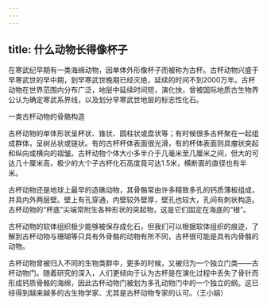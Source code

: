 ```yaml
---
---
---
```

title: 什么动物长得像杯子
---




在寒武纪早期有一类海绵动物，因单体外形像杯子而被称为古杯。古杯动物兴盛于早寒武世的早中期，到早寒武世晚期已经灭绝，延续的时间不到2000万年。古杯动物在世界范围内分布广泛，地层中延续时间短，演化快，曾被国际地质古生物界公认为确定寒武系界线，以及划分早寒武世地层的标志性化石。

一类古杯动物的骨骼构造



古杯动物的单体形状呈杯状、锥状、圆柱状或盘状等；有时候很多古杯聚在一起组成群体，呈树丛状或链状。有的古杯杯体表面很光滑，有的杯体表面则具瘤状突起和纵向或横向的褶皱。古杯动物个体大小多半介于几毫米至几厘米之间，但大的可达几十厘米高，极少的大个子古杯化石高度竟可达1.5米，横断面的直径也有半米。

古杯动物还是地球上最早的造礁动物，其骨骼常由许多精致多孔的钙质薄板组成，并具内外两层壁。壁上有孔穿通，内壁较外壁厚，壁孔也较大，孔间有刺状构造。古杯动物的“杯底”尖端常附生各种形状的突起物，这是它们固定在海底的“根”。

古杯动物的软体组织极少能够被保存成化石，但我们可以根据软体组织的痕迹，了解到古杯动物与珊瑚等只具有外骨骼的动物有所不同，古杯很可能是具有内骨骼的动物。

古杯动物曾被归入不同的生物类群中，更多的时候，又被归为一个独立门类——古杯动物门。随着研究的深入，人们更倾向于认为古杯是在演化过程中丢失了骨针而形成钙质骨骼的海绵，因此古杯动物门被划为多孔动物门中的一个独立的纲。这已经得到越来越多的古生物学家、尤其是古杯动物专家的认可。（王小娟）